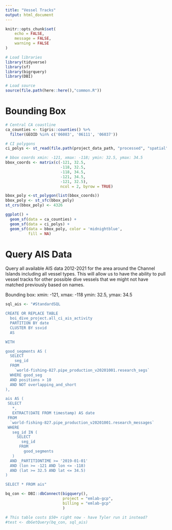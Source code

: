 ```yaml
---
title: "Vessel Tracks"
output: html_document
---
```



```r
knitr::opts_chunk$set(
	echo = FALSE,
	message = FALSE,
	warning = FALSE
)
```

```r
# Load libraries
library(tidyverse)
library(sf)
library(bigrquery)
library(DBI)

# Load source
source(file.path(here::here(),"common.R"))
```

# Bounding Box 

```r
# Central CA coastline
ca_counties <- tigris::counties() %>% 
  filter(GEOID %in% c('06083', '06111', '06037'))

# CI polygons
ci_polys <- st_read(file.path(project_data_path, "processed", "spatial", "channel_islands.shp"))

# bbox coords xmin: -121, xmax: -118; ymin: 32.5, ymax: 34.5
bbox_coords <- matrix(c(-121, 32.5,
                        -118, 32.5,
                        -118, 34.5,
                        -121, 34.5,
                        -121, 32.5),
                        ncol = 2, byrow = TRUE)

bbox_poly <-st_polygon(list(bbox_coords))
bbox_poly <- st_sfc(bbox_poly)
st_crs(bbox_poly) <- 4326

ggplot() + 
  geom_sf(data = ca_counties) +
  geom_sf(data = ci_polys) +
  geom_sf(data = bbox_poly, color = 'midnightblue',
          fill = NA)
```

# Query AIS Data

Query all available AIS data 2012-2021 for the area around the Channel Islands including all vessel types. This will allow us to have the ability to pull vessel tracks for other possible dive vessels that we might not have matched previously based on names. 

Bounding box: 
  xmin: -121, xmax: -118
  ymin: 32.5, ymax: 34.5

```r
sql_ais <- "#StandardSQL

CREATE OR REPLACE TABLE
  boi_dive_project.all_ci_ais_activity
  PARTITION BY date
  CLUSTER BY ssvid
  AS

WITH 

good_segments AS (
  SELECT
    seg_id
  FROM
    `world-fishing-827.pipe_production_v20201001.research_segs`
  WHERE good_seg
  AND positions > 10
  AND NOT overlapping_and_short
),

ais AS (
 SELECT
   *,
   EXTRACT(DATE FROM timestamp) AS date
 FROM
  `world-fishing-827.pipe_production_v20201001.research_messages`
 WHERE
   seg_id IN (
     SELECT
       seg_id
      FROM
        good_segments
   )
  AND _PARTITIONTIME >= '2019-01-01'
  AND (lon >= -121 AND lon <= -118)
  AND (lat >= 32.5 AND lat <= 34.5)
)

SELECT * FROM ais"
```

```r
bq_con <- DBI::dbConnect(bigquery(),
                         project = "emlab-gcp",
                         billing = "emlab-gcp"
                         )

# This table costs $50+ right now - have Tyler run it instead? 
#test <- dbGetQuery(bq_con, sql_ais)
```

